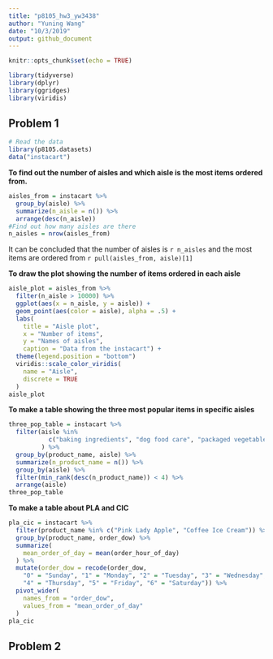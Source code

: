 ```yaml
---
title: "p8105_hw3_yw3438"
author: "Yuning Wang"
date: "10/3/2019"
output: github_document
---
```


```r
knitr::opts_chunk$set(echo = TRUE)

library(tidyverse)
library(dplyr)
library(ggridges)
library(viridis)
```


## Problem 1

```r
# Read the data
library(p8105.datasets)
data("instacart")
```

**To find out the number of aisles and which aisle is the most items ordered from.**
```r
aisles_from = instacart %>% 
  group_by(aisle) %>% 
  summarize(n_aisle = n()) %>% 
  arrange(desc(n_aisle))
#Find out how many aisles are there
n_aisles = nrow(aisles_from)
```
It can be concluded that the number of aisles is `r n_aisles` and the most items are ordered from `r pull(aisles_from, aisle)[1]` 

**To draw the plot showing the number of items ordered in each aisle**

```r
aisle_plot = aisles_from %>% 
  filter(n_aisle > 10000) %>% 
  ggplot(aes(x = n_aisle, y = aisle)) +
  geom_point(aes(color = aisle), alpha = .5) +
  labs(
    title = "Aisle plot",
    x = "Number of items",
    y = "Names of aisles",
    caption = "Data from the instacart") +
  theme(legend.position = "bottom")
  viridis::scale_color_viridis(
    name = "Aisle",
    discrete = TRUE
  )
aisle_plot
```

**To make a table showing the three most popular items in specific aisles**

```r
three_pop_table = instacart %>% 
  filter(aisle %in% 
           c("baking ingredients", "dog food care", "packaged vegetables fruits")
         ) %>% 
  group_by(product_name, aisle) %>% 
  summarize(n_product_name = n()) %>% 
  group_by(aisle) %>% 
  filter(min_rank(desc(n_product_name)) < 4) %>% 
  arrange(aisle)
three_pop_table
```


**To make a table about PLA and CIC**

```r
pla_cic = instacart %>% 
  filter(product_name %in% c("Pink Lady Apple", "Coffee Ice Cream")) %>% 
  group_by(product_name, order_dow) %>% 
  summarize(
    mean_order_of_day = mean(order_hour_of_day)
  ) %>% 
  mutate(order_dow = recode(order_dow, 
    "0" = "Sunday", "1" = "Monday", "2" = "Tuesday", "3" = "Wednesday",
    "4" = "Thursday", "5" = "Friday", "6" = "Saturday")) %>% 
  pivot_wider(
    names_from = "order_dow",
    values_from = "mean_order_of_day"
  )
pla_cic
```


## Problem 2



